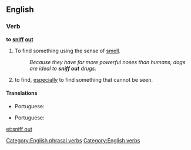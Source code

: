 ==English==

===Verb===
'''to [[sniff]] [[out]]'''

# To find something using the sense of [[smell]].
#: ''Because they have far more powerful noses than humans, dogs are ideal to '''sniff out''' drugs.''
# {{idiomatic}} to find, [[especially]] to find something that cannot be seen.

====Translations====
{{trans-top|find something using smell}}
* Portuguese: {{t-|pt|farejar}}
{{trans-mid}}
{{trans-bottom}}

{{trans-top|find}}
* Portuguese: {{t-|pt|farejar}}
{{trans-mid}}
{{trans-bottom}}

[[Category:English phrasal verbs]]
[[Category:English verbs]]

[[et:sniff out]]